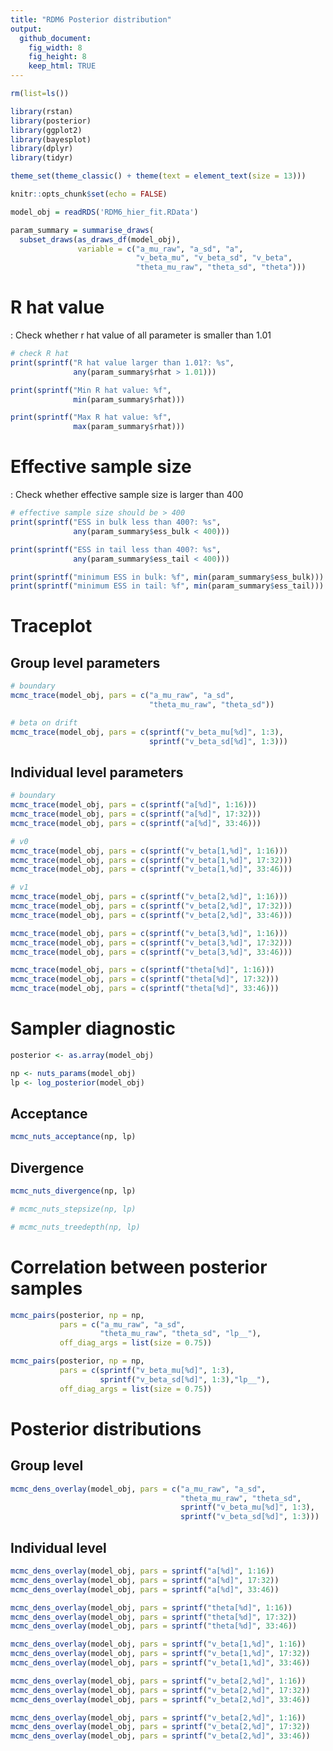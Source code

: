```yaml
---
title: "RDM6 Posterior distribution"
output: 
  github_document:
    fig_width: 8
    fig_height: 8
    keep_html: TRUE
---
```



```r
rm(list=ls()) 

library(rstan)
library(posterior)
library(ggplot2)
library(bayesplot)
library(dplyr)
library(tidyr)

theme_set(theme_classic() + theme(text = element_text(size = 13)))

knitr::opts_chunk$set(echo = FALSE)
```

```r
model_obj = readRDS('RDM6_hier_fit.RData')
```


```r
param_summary = summarise_draws(
  subset_draws(as_draws_df(model_obj), 
               variable = c("a_mu_raw", "a_sd", "a",
                            "v_beta_mu", "v_beta_sd", "v_beta", 
                            "theta_mu_raw", "theta_sd", "theta")))
```

# R hat value

: Check whether r hat value of all parameter is smaller than 1.01 

```r
# check R hat 
print(sprintf("R hat value larger than 1.01?: %s", 
              any(param_summary$rhat > 1.01)))

print(sprintf("Min R hat value: %f", 
              min(param_summary$rhat)))

print(sprintf("Max R hat value: %f", 
              max(param_summary$rhat)))
```

# Effective sample size 

: Check whether effective sample size is larger than 400

```r
# effective sample size should be > 400 
print(sprintf("ESS in bulk less than 400?: %s", 
              any(param_summary$ess_bulk < 400)))

print(sprintf("ESS in tail less than 400?: %s", 
              any(param_summary$ess_tail < 400)))

print(sprintf("minimum ESS in bulk: %f", min(param_summary$ess_bulk)))
print(sprintf("minimum ESS in tail: %f", min(param_summary$ess_tail)))
```


# Traceplot 

## Group level parameters

```r
# boundary
mcmc_trace(model_obj, pars = c("a_mu_raw", "a_sd",
                               "theta_mu_raw", "theta_sd")) 

# beta on drift 
mcmc_trace(model_obj, pars = c(sprintf("v_beta_mu[%d]", 1:3), 
                               sprintf("v_beta_sd[%d]", 1:3)))
```

## Individual level parameters 

```r
# boundary
mcmc_trace(model_obj, pars = c(sprintf("a[%d]", 1:16))) 
mcmc_trace(model_obj, pars = c(sprintf("a[%d]", 17:32)))
mcmc_trace(model_obj, pars = c(sprintf("a[%d]", 33:46))) 

# v0
mcmc_trace(model_obj, pars = c(sprintf("v_beta[1,%d]", 1:16))) 
mcmc_trace(model_obj, pars = c(sprintf("v_beta[1,%d]", 17:32)))
mcmc_trace(model_obj, pars = c(sprintf("v_beta[1,%d]", 33:46))) 

# v1
mcmc_trace(model_obj, pars = c(sprintf("v_beta[2,%d]", 1:16))) 
mcmc_trace(model_obj, pars = c(sprintf("v_beta[2,%d]", 17:32)))
mcmc_trace(model_obj, pars = c(sprintf("v_beta[2,%d]", 33:46))) 

mcmc_trace(model_obj, pars = c(sprintf("v_beta[3,%d]", 1:16))) 
mcmc_trace(model_obj, pars = c(sprintf("v_beta[3,%d]", 17:32)))
mcmc_trace(model_obj, pars = c(sprintf("v_beta[3,%d]", 33:46))) 

mcmc_trace(model_obj, pars = c(sprintf("theta[%d]", 1:16))) 
mcmc_trace(model_obj, pars = c(sprintf("theta[%d]", 17:32)))
mcmc_trace(model_obj, pars = c(sprintf("theta[%d]", 33:46))) 
```


# Sampler diagnostic 

```r
posterior <- as.array(model_obj)

np <- nuts_params(model_obj)
lp <- log_posterior(model_obj)
```

## Acceptance
```r
mcmc_nuts_acceptance(np, lp)
```

## Divergence
```r
mcmc_nuts_divergence(np, lp)
```


```r
# mcmc_nuts_stepsize(np, lp)
```

```r
# mcmc_nuts_treedepth(np, lp)
```


# Correlation between posterior samples
```r
mcmc_pairs(posterior, np = np, 
           pars = c("a_mu_raw", "a_sd", 
                    "theta_mu_raw", "theta_sd", "lp__"),
           off_diag_args = list(size = 0.75))
```



```r
mcmc_pairs(posterior, np = np, 
           pars = c(sprintf("v_beta_mu[%d]", 1:3), 
                    sprintf("v_beta_sd[%d]", 1:3),"lp__"),
           off_diag_args = list(size = 0.75))
```

# Posterior distributions
## Group level
```r
mcmc_dens_overlay(model_obj, pars = c("a_mu_raw", "a_sd",
                                      "theta_mu_raw", "theta_sd",
                                      sprintf("v_beta_mu[%d]", 1:3), 
                                      sprintf("v_beta_sd[%d]", 1:3)))
```

## Individual level

```r
mcmc_dens_overlay(model_obj, pars = sprintf("a[%d]", 1:16))
mcmc_dens_overlay(model_obj, pars = sprintf("a[%d]", 17:32))
mcmc_dens_overlay(model_obj, pars = sprintf("a[%d]", 33:46))

mcmc_dens_overlay(model_obj, pars = sprintf("theta[%d]", 1:16))
mcmc_dens_overlay(model_obj, pars = sprintf("theta[%d]", 17:32))
mcmc_dens_overlay(model_obj, pars = sprintf("theta[%d]", 33:46))

mcmc_dens_overlay(model_obj, pars = sprintf("v_beta[1,%d]", 1:16))
mcmc_dens_overlay(model_obj, pars = sprintf("v_beta[1,%d]", 17:32))
mcmc_dens_overlay(model_obj, pars = sprintf("v_beta[1,%d]", 33:46))

mcmc_dens_overlay(model_obj, pars = sprintf("v_beta[2,%d]", 1:16))
mcmc_dens_overlay(model_obj, pars = sprintf("v_beta[2,%d]", 17:32))
mcmc_dens_overlay(model_obj, pars = sprintf("v_beta[2,%d]", 33:46))

mcmc_dens_overlay(model_obj, pars = sprintf("v_beta[2,%d]", 1:16))
mcmc_dens_overlay(model_obj, pars = sprintf("v_beta[2,%d]", 17:32))
mcmc_dens_overlay(model_obj, pars = sprintf("v_beta[2,%d]", 33:46))
```



